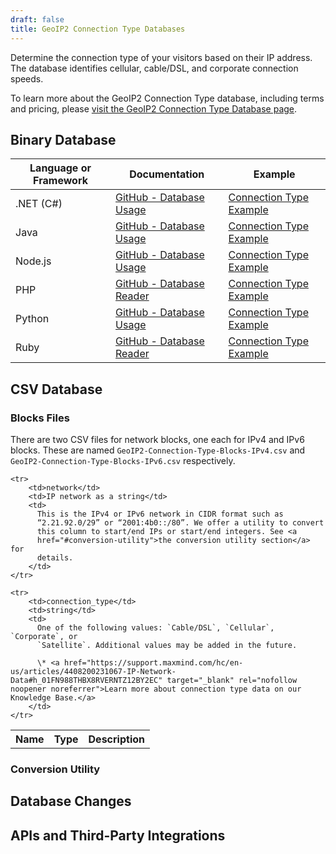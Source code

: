 ```yaml
---
draft: false
title: GeoIP2 Connection Type Databases
---
```



Determine the connection type of your visitors based on their IP address. The
database identifies cellular, cable/DSL, and corporate connection speeds.

To learn more about the GeoIP2 Connection Type database, including terms and
pricing, please
[visit the GeoIP2 Connection Type Database page](https://www.maxmind.com/en/geoip2-connection-type-database).

<DataPrivacyWarning />

## Binary Database

<BinaryDatabases />

| Language or Framework | Documentation                                                                      | Example                                                                                      |
| --------------------- | ---------------------------------------------------------------------------------- | -------------------------------------------------------------------------------------------- |
| .NET (C#)             | [GitHub - Database Usage](https://github.com/maxmind/GeoIP2-dotnet#database-usage) | [Connection Type Example](https://github.com/maxmind/GeoIP2-dotnet#connection-type-database) |
| Java                  | [GitHub - Database Usage](https://github.com/maxmind/GeoIP2-java#database-usage)   | [Connection Type Example](https://github.com/maxmind/GeoIP2-java#connection-type)            |
| Node.js               | [GitHub - Database Usage](https://github.com/maxmind/GeoIP2-node#database-usage)   | [Connection Type Example](https://github.com/maxmind/GeoIP2-node#connection-type-example)    |
| PHP                   | [GitHub - Database Reader](https://github.com/maxmind/GeoIP2-php#database-reader)  | [Connection Type Example](https://github.com/maxmind/GeoIP2-php#connection-type-example)     |
| Python                | [GitHub - Database Usage](https://github.com/maxmind/GeoIP2-python#database-usage) | [Connection Type Example](https://github.com/maxmind/GeoIP2-python#connection-type-database) |
| Ruby                  | [GitHub - Database Reader](https://github.com/maxmind/GeoIP2-ruby#database-reader) | [Connection Type Example](https://github.com/maxmind/GeoIP2-ruby#connection-type-example)    |

## CSV Database

<CsvDatabasesIntro />

<ZipFileContent product-name="GeoIP2-Connection-Type" />

<FileFormat />

### Blocks Files

There are two CSV files for network blocks, one each for IPv4 and IPv6 blocks.
These are named `GeoIP2-Connection-Type-Blocks-IPv4.csv` and
`GeoIP2-Connection-Type-Blocks-IPv6.csv` respectively.

<table>
  <tbody>
    <tr>
        <th>Name</th>
        <th>Type</th>
        <th>Description</th>
    </tr>

    <tr>
        <td>network</td>
        <td>IP network as a string</td>
        <td>
          This is the IPv4 or IPv6 network in CIDR format such as
          “2.21.92.0/29” or “2001:4b0::/80”. We offer a utility to convert
          this column to start/end IPs or start/end integers. See <a
          href="#conversion-utility">the conversion utility section</a> for
          details.
        </td>
    </tr>

    <tr>
        <td>connection_type</td>
        <td>string</td>
        <td>
          One of the following values: `Cable/DSL`, `Cellular`, `Corporate`, or
          `Satellite`. Additional values may be added in the future.

          \* <a href="https://support.maxmind.com/hc/en-us/articles/4408200231067-IP-Network-Data#h_01FN988THBX8RVERNTZ12BY2EC" target="_blank" rel="nofollow noopener noreferrer">Learn more about connection type data on our Knowledge Base.</a>
        </td>
    </tr>

  </tbody>
</table>

### Conversion Utility

<ConversionUtility />

## Database Changes

<DatabaseChanges product="Connection Type" />

## APIs and Third-Party Integrations

<APIs />
